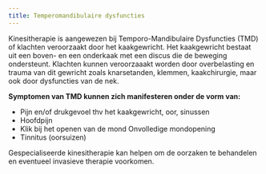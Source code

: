 ```yaml
---
title: Temperomandibulaire dysfuncties
---
```


Kinesitherapie is aangewezen bij Temporo-Mandibulaire Dysfuncties (TMD) of klachten veroorzaakt door het kaakgewricht. Het kaakgewricht bestaat uit een boven- en een onderkaak met een discus die de beweging ondersteunt. Klachten kunnen veroorzaaakt worden door overbelasting en trauma van dit gewricht zoals knarsetanden, klemmen, kaakchirurgie, maar ook door dysfuncties van de nek.

**Symptomen van TMD kunnen zich manifesteren onder de vorm van:**

- Pijn en/of drukgevoel thv het kaakgewricht, oor, sinussen
- Hoofdpijn
- Klik bij het openen van de mond Onvolledige mondopening
- Tinnitus (oorsuizen)

Gespecialiseerde kinesitherapie kan helpen om de oorzaken te behandelen en eventueel invasieve therapie voorkomen.
